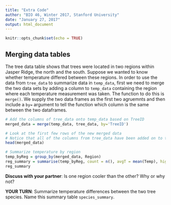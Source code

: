 ```yaml
---
title: "Extra Code"
author: "BIO 46, Winter 2017, Stanford University"
date: "January 27, 2017"
output: html_document
---
```


```r
knitr::opts_chunk$set(echo = TRUE)
```




## Merging data tables

The tree data table shows that trees were located in two regions within Jasper Ridge, the north and the south. Suppose we wanted to know whether temperature differed between these regions. In order to use the data from `tree_data` to summarize data in `temp_data`, first we need to merge the two data sets by adding a column to `temp_data` containing the region where each temperature measurement was taken. The function to do this is `merge()`. We supply the two data frames as the first two agruemnts and then include a `by=` argument to tell the function which column is the same between the two dataframes.

```r
# Add the columns of tree_data onto temp_data based on TreeID
merged_data = merge(temp_data, tree_data, by='TreeID')

# Look at the first few rows of the new merged data
# Notice that all of the columns from tree_data have been added on to temp_data
head(merged_data)

# Summarize temperature by region
temp_byReg = group_by(merged_data, Region)
reg_summary = summarise(temp_byReg, count = n(), avgT = mean(Temp), highT = max(Temp), lowT = min(Temp))
reg_summary

```

**Discuss with your partner**: Is one region cooler than the other? Why or why not?

**YOUR TURN**: Summarize temperature differences between the two tree species. Name this summary table `species_summary`.

